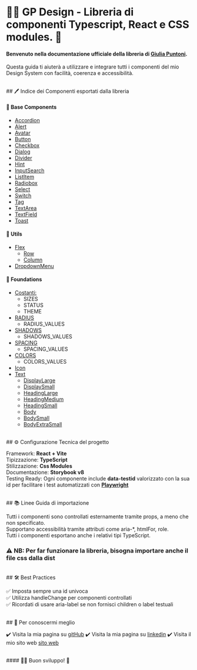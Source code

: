 
<Meta title="Introduzione/Guida alla Libreria" />

# 🧚‍♀️ GP Design - Libreria di componenti Typescript, React e CSS modules. 🥰

#### Benvenuto nella documentazione ufficiale della libreria di [Giulia Puntoni](https://www.giuliapuntoni.com/).

Questa guida ti aiuterà a utilizzare e integrare tutti i componenti
del mio Design System con facilità, coerenza e accessibilità.

<br />
## 🖊️ Indice dei Componenti esportati dalla libreria

#### 🔹 Base Components

- [Accordion](?path=/docs/base-components-accordion--docs)
- [Alert](?path=/docs/base-components-alert--docs)
- [Avatar](?path=/docs/base-components-avatar--docs)
- [Button](?path=/docs/base-components-button--docs)
- [Checkbox](?path=/docs/base-components-checkbox--docs)
- [Dialog](?path=/docs/base-components-dialog--docs)
- [Divider](?path=/docs/base-components-divider--docs)
- [Hint](?path=/docs/base-components-hint--docs)
- [InputSearch](?path=/docs/base-components-inputsearch--docs)
- [ListItem](?path=/docs/base-components-listitem--docs)
- [Radiobox](?path=/docs/base-components-radiobox--docs)
- [Select](?path=/docs/base-components-select--docs)
- [Switch](?path=/docs/base-components-switch--docs)
- [Tag](?path=/docs/base-components-tag--docs)
- [TextArea](?path=/docs/base-components-textarea--docs)
- [TextField](?path=/docs/base-components-textfield--docs)
- [Toast](?path=/docs/base-components-toast--docs)

#### 🔹 Utils

- [Flex](?path=/docs/utils-flex--docs)
  - [Row](?path=/story/utils-flex--row-container)
  - [Column](?path=/story/utils-flex--column-container)
- [DropdownMenu](?path=/docs/utils-dropdownmenu--docs)

#### 🔹 Foundations

- [Costanti:](?path=/docs/foundations-constants--docs)
  - SIZES
  - STATUS
  - THEME
- [RADIUS](?path=/docs/foundations-border-radius--docs)
  - RADIUS_VALUES
- [SHADOWS](?path=/docs/foundations-shadows--docs)
  - SHADOWS_VALUES
- [SPACING](?path=/docs/foundations-spacing--docs)
  - SPACING_VALUES
- [COLORS](?path=/docs/foundations-colors--docs)
  - COLORS_VALUES
- [Icon](?path=/docs/foundations-icons--docs)
- [Text](?path=/docs/foundations-typography--docs)
  - [DisplayLarge](?path=/story/foundations-typography--display-large)
  - [DisplaySmall](?path=/story/foundations-typography--display-small)
  - [HeadingLarge](?path=/story/foundations-typography--heading-large)
  - [HeadingMedium](?path=/story/foundations-typography--heading-medium)
  - [HeadingSmall](?path=/story/foundations-typography--heading-small)
  - [Body](?path=/story/foundations-typography--body)
  - [BodySmall](?path=/story/foundations-typography--body-small)
  - [BodyExtraSmall](?path=/story/foundations-typography--body-extra-small)

<br />
## ⚙️ Configurazione Tecnica del progetto

Framework: **React + Vite** <br />
Tipizzazione: **TypeScript** <br />
Stilizzazione: **Css Modules**<br />
Documentazione: **Storybook v8**<br />
Testing Ready: Ogni componente include **data-testid** valorizzato con la sua id per facilitare i test automatizzati
con **[Playwright](https://playwright.dev/)**

<br />
## 📚 Linee Guida di importazione

Tutti i componenti sono controllati esternamente tramite props, a meno che non specificato.<br />
Supportano accessibilità tramite attributi come aria-\*, htmlFor, role.<br />
Tutti i componenti esportano anche i relativi tipi TypeScript.

### ⚠️ **NB:** Per far funzionare la libreria, bisogna importare anche il file css dalla dist

<br />
## 🛠️ Best Practices

✅ Imposta sempre una id univoca <br />
✅ Utilizza handleChange per componenti controllati<br />
✅ Ricordati di usare aria-label se non fornisci children o label testuali<br />

<br />
## 🤖 Per conoscermi meglio

✔️ Visita la mia pagina su [gitHub](https://github.com/GiuliaPuntoni)
✔️ Visita la mia pagina su [linkedin](https://www.linkedin.com/in/giulia-puntoni-5a0a4496)
✔️ Visita il mio sito web [sito web](https://www.giuliapuntoni.com/)

<br />
#### 🖖🏻 Buon sviluppo! 🚀
